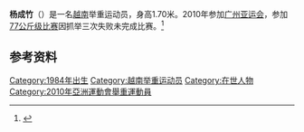 '''杨成竹'''（{{bd|1984年|12月24日}}）是一名[[越南|越南]]举重运动员，身高1.70米。2010年参加[[广州亚运会|广州亚运会]]，参加[[2010年亚洲运动会举重比赛_-_男子77公斤级|77公斤级比赛]]因抓举三次失败未完成比赛。<ref>{{cite web |url=http://www.gz2010.cn/info/CHN_CHN/ZB/ZBB101A_WL@@@@@@@@@@@@@@@CHN_number=294712.html |language=zh-hans |title=杨成竹 - 简历 |publisher=2010年广州亚运会官方网站 |accessdate=2011-08-12 |archive-date=2017-10-19 |archive-url=https://web.archive.org/web/20171019221325/http://www.gz2010.cn/info/CHN_CHN/ZB/ZBB101A_WL@@@@@@@@@@@@@@@CHN_number=294712.html |dead-url=no }}</ref>
==参考资料==
<references />

[[Category:1984年出生|Category:1984年出生]]
[[Category:越南举重运动员|Category:越南举重运动员]]
[[Category:在世人物|Category:在世人物]]
[[Category:2010年亞洲運動會舉重運動員|Category:2010年亞洲運動會舉重運動員]]